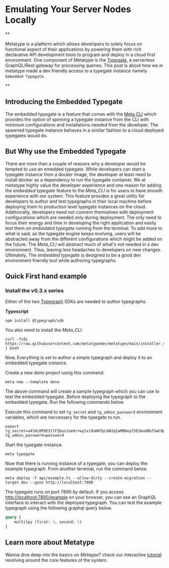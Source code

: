 

# Emulating Your Server Nodes Locally

**

Metatype is a platform which allows developers to solely focus on functional aspect of their applications by powering them with rich declarative API development tools to program and deploy in a cloud first environment. One component of Metatype is the [Typegate](/docs/reference/typegate), a serverless GraphQL/Rest gateway for processing queries. This post is about how we in metatype made a dev friendly access to a typegate instance namely `Embedded Typegate`.

**

## Introducing the Embedded Typegate

The embedded typegate is a feature that comes with the [Meta CLI](/docs/reference/meta-cli) which provides the option of spinning a typegate instance from the CLI with minimum configurations and installations needed from the developer. The spawned typegate instance behaves in a similar fashion to a cloud deployed typegates would do. 


## But Why use the Embedded Typegate

There are more than a couple of reasons why a developer would be tempted to use an emedded typegate. While developers can start a typegate instance from a docker image, the developer at least need to install docker as a dependency to run the typegate container. We at metatype highly value the developer experience and one reason for adding the _embedded typegate_ feature to the _Meta_CLI_ is for users to have smooth experience with our system. 
This feature provides a great utility for developers to author and test typegraphs in their local machine before deploying them to production level typegate instances on the cloud.
Additionally, developers need not concern themselves with deployment configurations which are needed only during deployment. The only need to focus their energy and time in developing the right application and easily test them on _embedded typegate_ running from the terminal. To add more to what is said, as the typegate engine keeps evolving, users will be abstracted away from the different configurations which might be added on the future. The _Meta_CLI_ will abstract much of what's not needed in a dev environment. Thus, leaving less headaches to developers on new changes.
Ultimately, The _embedded typegate_ is designed to be a good dev environment friendly tool while authoring typegraphs.


## Quick First hand example

### Install the v0.3.x series

Either of the two [Typegraph](/docs/reference/typegraph) SDKs are needed to author typegraphs.

**Typescript**
```shell
npm install @typegraph/sdk
```

You also need to install the _Meta_CLI_.
```shell
curl -fsSL https://raw.githubusercontent.com/metatypedev/metatype/main/installer.sh | bash
```

Now, Everything is set to author a simple typegraph and deploy it to an embedded typegate instance.

Create a new deno project using this command. 
```shell
meta new --template deno
```

The above command will create a sample typegraph which you can use to test the embedded typegate. 
Before deploying the typegraph to the embedded typegate, Run the following commands below.

Execute this command to set `tg_secret` and `tg_admin_password` environment variables, which are neccessary for the typegate to run. 
```shell
export tg_secret=a4lNi0PbEItlFZbus1oeH/+wyIxi9uH6TpL8AIqIaMBNvp7SESmuUBbfUwC0prxhGhZqHw8vMDYZAGMhSZ4fLw== tg_admin_password=password
```

Start the typegate instance.
```shell
meta typegate
```

Now that there is running instance of a typegate, you can deploy the example typegraph. From another terminal, run the command below.
```shell
meta deploy -f api/example.ts --allow-dirty --create-migration --target dev --gate http://localhost:7890
```

The typegate runs on port 7890 by default. If you access [http://localhost:7890/example](http://localhost:7890/example) on your browser, you can see an GraphQL interface to interact with the deployed typegraph. You can test the example typegraph using the following graphql query below.
```graphql
query {
    multilpy (first: 3, second: 5)
}
```

## Learn more about Metatype

Wanna dive deep into the basics on _Metaype_? check our interactive [tutorial](/docs/tutorials/metatype-basics) revolving around the core features of the system.
